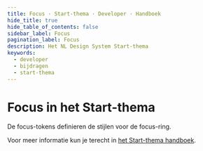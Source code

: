 ```yaml
---
title: Focus · Start-thema · Developer · Handboek
hide_title: true
hide_table_of_contents: false
sidebar_label: Focus
pagination_label: Focus
description: Het NL Design System Start-thema
keywords:
  - developer
  - bijdragen
  - start-thema
---
```



# Focus in het Start-thema

<Paragraph lead>De focus-tokens definieren de stijlen voor de focus-ring.</Paragraph>

Voor meer informatie kun je terecht in [het Start-thema handboek](/handboek/huisstijl/themas/start-thema).

<CommonDesignTokensTable type="focus" />
